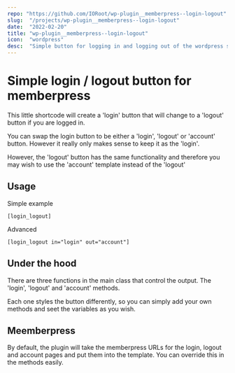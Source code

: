 ```yaml
---
repo: "https://github.com/IORoot/wp-plugin__memberpress--login-logout"
slug:  "/projects/wp-plugin__memberpress--login-logout"
date:  "2022-02-20"
title: "wp-plugin__memberpress--login-logout"
icon:  "wordpress"
desc:  "Simple button for logging in and logging out of the wordpress site."
---
```

# Simple login / logout button for memberpress

This little shortcode will create a 'login' button that will change to a 'logout' button if you are logged in.

You can swap the login button to be either a 'login', 'logout' or 'account' button. However it really only makes sense to keep it as the 'login'.

However, the 'logout' button has the same functionality and therefore you may wish to use the 'account' template instead of the 'logout'

## Usage

Simple example

    [login_logout]

Advanced

    [login_logout in="login" out="account"]

## Under the hood

There are three functions in the main class that control the output. The 'login', 'logout' and 'account' methods.

Each one styles the button differently, so you can simply add your own methods and seet the variables as you wish.

## Meemberpress

By default, the plugin will take the memberpress URLs for the login, logout and account pages and put them into the template. You can override this in the methods easily.